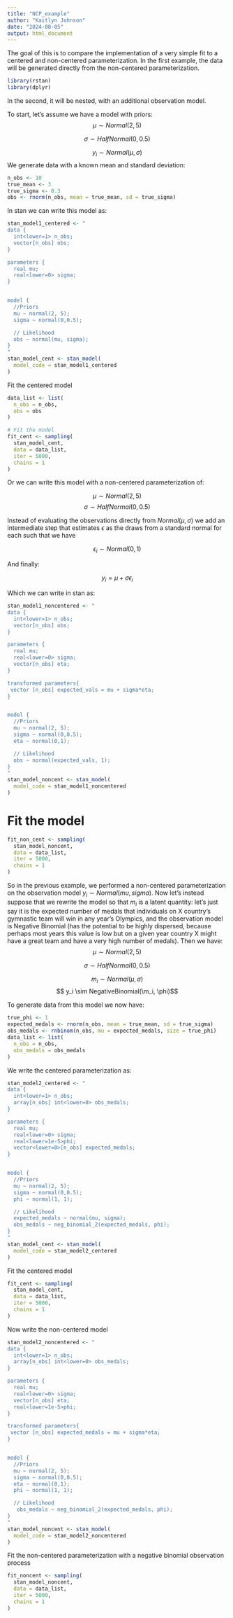 ```yaml
---
title: "NCP_example"
author: "Kaitlyn Johnson"
date: "2024-08-05"
output: html_document
---
```

The goal of this is to compare the implementation of a very simple fit to
a centered and non-centered parameterization. In the first example, the
data will be generated directly from the non-centered parameterization.
```r
library(rstan)
library(dplyr)
```

In the second, it will be nested, with an additional observation model.

To start, let's assume we have a model with priors:
$$\mu \sim Normal(2,5) $$

$$ \sigma \sim HalfNormal(0,0.5) $$

$$ y_i \sim Normal(\mu, \sigma) $$
We generate data with a known mean and standard deviation:
```r
n_obs <- 10
true_mean <- 3
true_sigma <- 0.3
obs <- rnorm(n_obs, mean = true_mean, sd = true_sigma)
```

In stan we can write this model as:
```r
stan_model1_centered <- "
data {
  int<lower=1> n_obs;
  vector[n_obs] obs;
}

parameters {
  real mu;
  real<lower=0> sigma;
}


model {
  //Priors
  mu ~ normal(2, 5);
  sigma ~ normal(0,0.5);

  // Likelihood
  obs ~ normal(mu, sigma);
}
"
stan_model_cent <- stan_model(
  model_code = stan_model1_centered
)
```
Fit the centered model
```r
data_list <- list(
  n_obs = n_obs,
  obs = obs
)

# Fit the model
fit_cent <- sampling(
  stan_model_cent,
  data = data_list,
  iter = 5000,
  chains = 1
)
```
Or we can write this model with a non-centered parameterization of:

$$\mu \sim Normal(2,5) $$
$$ \sigma \sim HalfNormal(0,0.5) $$

Instead of evaluating the observations directly from $Normal(\mu, \sigma)$ we
add an intermediate step that estimates $\epsilon$ as the draws from a standard normal
for each such that we have

$$ \epsilon_i \sim Normal(0,1)$$

And finally:

$$ y_i = \mu + \sigma\epsilon_i$$

Which we can write in stan as:
```r
stan_model1_noncentered <- "
data {
  int<lower=1> n_obs;
  vector[n_obs] obs;
}

parameters {
  real mu;
  real<lower=0> sigma;
  vector[n_obs] eta;
}

transformed parameters{
 vector [n_obs] expected_vals = mu + sigma*eta;
}


model {
  //Priors
  mu ~ normal(2, 5);
  sigma ~ normal(0,0.5);
  eta ~ normal(0,1);

  // Likelihood
  obs ~ normal(expected_vals, 1);
}
"
stan_model_noncent <- stan_model(
  model_code = stan_model1_noncentered
)
```
# Fit the model
```r
fit_non_cent <- sampling(
  stan_model_noncent,
  data = data_list,
  iter = 5000,
  chains = 1
)
```

So in the previous example, we performed a non-centered parameterization on the
observation model $y_i \sim Normal(mu, sigma)$. Now let's instead suppose
that we rewrite the model so that $m_i$ is a latent quantity: let's just say it
is the expected number of medals that individuals on X country's gymnastic team
will win in any year's Olympics, and the observation model is Negative Binomial
(has the potential to be highly dispersed, because perhaps most years this
value is low but on a given year country X might have a great team and have a
very high number of medals).
Then we have:
$$\mu \sim Normal(2,5) $$

$$ \sigma \sim HalfNormal(0,0.5) $$

$$ m_i \sim Normal(\mu, \sigma) $$
$$ y_i \sim NegativeBinomial(\m_i, \phi)$$

To generate data from this model we now have:
```r
true_phi <- 1
expected_medals <- rnorm(n_obs, mean = true_mean, sd = true_sigma)
obs_medals <- rnbinom(n_obs, mu = expected_medals, size = true_phi)
data_list <- list(
  n_obs = n_obs,
  obs_medals = obs_medals
)
```
We write the centered parameterization as:
```r
stan_model2_centered <- "
data {
  int<lower=1> n_obs;
  array[n_obs] int<lower=0> obs_medals;
}

parameters {
  real mu;
  real<lower=0> sigma;
  real<lower=1e-5>phi;
  vector<lower=0>[n_obs] expected_medals;
}


model {
  //Priors
  mu ~ normal(2, 5);
  sigma ~ normal(0,0.5);
  phi ~ normal(1, 1);

  // Likelihood
  expected_medals ~ normal(mu, sigma);
  obs_medals ~ neg_binomial_2(expected_medals, phi);
}
"
stan_model_cent <- stan_model(
  model_code = stan_model2_centered
)
```
Fit the centered model
```r
fit_cent <- sampling(
  stan_model_cent,
  data = data_list,
  iter = 5000,
  chains = 1
)
```

Now write the non-centered model
```r
stan_model2_noncentered <- "
data {
  int<lower=1> n_obs;
  array[n_obs] int<lower=0> obs_medals;
}

parameters {
  real mu;
  real<lower=0> sigma;
  vector[n_obs] eta;
  real<lower=1e-5>phi;
}

transformed parameters{
 vector [n_obs] expected_medals = mu + sigma*eta;
}


model {
  //Priors
  mu ~ normal(2, 5);
  sigma ~ normal(0,0.5);
  eta ~ normal(0,1);
  phi ~ normal(1, 1);

  // Likelihood
   obs_medals ~ neg_binomial_2(expected_medals, phi);
}
"
stan_model_noncent <- stan_model(
  model_code = stan_model2_noncentered
)
```
Fit the non-centered parameterization with a negative binomial observation process
```r
fit_noncent <- sampling(
  stan_model_noncent,
  data = data_list,
  iter = 5000,
  chains = 1
)
```
